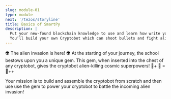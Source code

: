 ```yaml
---
slug: module-01
type: module
next: '/tezos/storyline'
title: Basics of SmartPy
description: |
  Put your new-found blockchain knowledge to use and learn how write your first smart contract, yippee!
  You’ll build your own Cryptobot which can shoot bullets and fight aliens  🤖🔥
---
```

👽 The alien invasion is here! 👽
At the starting of your journey, the school bestows upon you a
unique gem. This gem, when inserted into the chest of any
cryptobot, gives the cryptobot alien-killing cosmic superpowers!
🤖+ 💎 = 🤖++


Your mission is to build and assemble the cryptobot from scratch
and then use use the gem to power your cryptobot to battle the
incoming alien invasion!

